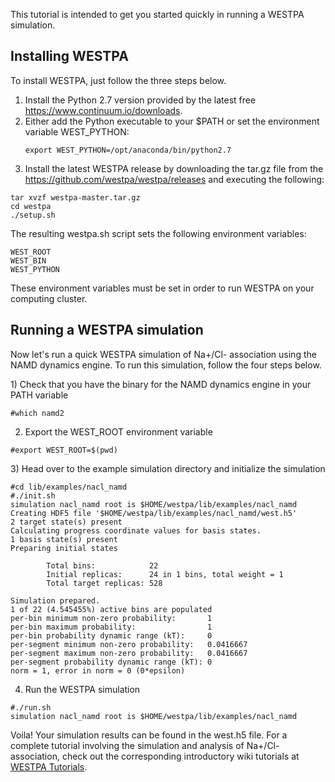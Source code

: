 This tutorial is intended to get you started quickly in running a WESTPA simulation.

== Installing WESTPA ==

To install WESTPA, just follow the three steps below.
# Install the Python 2.7 version provided by the latest free [[Anaconda Python distribution|https://www.continuum.io/downloads]]. 
# Either add the Python executable to your $PATH or set the environment variable WEST_PYTHON: <pre>export WEST_PYTHON=/opt/anaconda/bin/python2.7</pre>
# Install the latest WESTPA release by downloading the tar.gz file from the [[releases page|https://github.com/westpa/westpa/releases]] and executing the following:

<pre>tar xvzf westpa-master.tar.gz
cd westpa
./setup.sh </pre>

The resulting westpa.sh script sets the following environment variables:

<pre>WEST_ROOT
WEST_BIN
WEST_PYTHON</pre>
These environment variables must be set in order to run WESTPA on your computing cluster.

== Running a WESTPA simulation ==

Now let's run a quick WESTPA simulation of Na+/Cl- association using the NAMD dynamics engine. To run this simulation, follow the four steps below. 

1) Check that you have the binary for the NAMD dynamics engine in your PATH variable

<pre>#which namd2</pre>
<ol start="2" style="list-style-type: decimal;">
<li>Export the WEST_ROOT environment variable</li></ol>

<pre>#export WEST_ROOT=$(pwd)</pre>
3) Head over to the example simulation directory and initialize the simulation

<pre>#cd lib/examples/nacl_namd
#./init.sh
simulation nacl_namd root is $HOME/westpa/lib/examples/nacl_namd
Creating HDF5 file '$HOME/westpa/lib/examples/nacl_namd/west.h5'
2 target state(s) present
Calculating progress coordinate values for basis states.
1 basis state(s) present
Preparing initial states

        Total bins:            22
        Initial replicas:      24 in 1 bins, total weight = 1
        Total target replicas: 528

Simulation prepared.
1 of 22 (4.545455%) active bins are populated
per-bin minimum non-zero probability:       1
per-bin maximum probability:                1
per-bin probability dynamic range (kT):     0
per-segment minimum non-zero probability:   0.0416667
per-segment maximum non-zero probability:   0.0416667
per-segment probability dynamic range (kT): 0
norm = 1, error in norm = 0 (0*epsilon)</pre>
<ol start="4" style="list-style-type: decimal;">
<li>Run the WESTPA simulation</li></ol>

<pre>#./run.sh
simulation nacl_namd root is $HOME/westpa/lib/examples/nacl_namd</pre>
Voila! Your simulation results can be found in the west.h5 file. For a complete tutorial involving the simulation and analysis of Na+/Cl- association, check out the corresponding introductory wiki tutorials at [[WESTPA Tutorials]].

